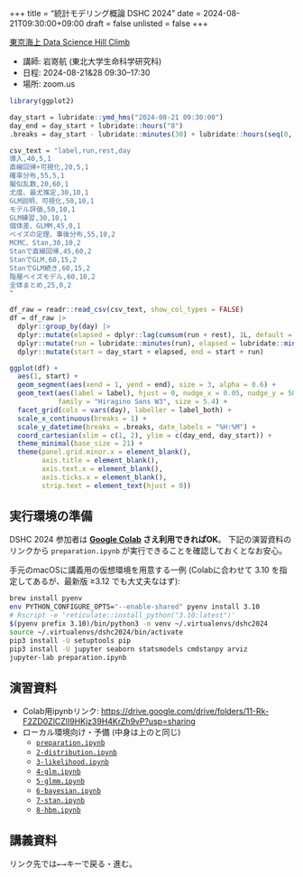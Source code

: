 +++
title = "統計モデリング概論 DSHC 2024"
date = 2024-08-21T09:30:00+09:00
draft = false
unlisted = false
+++

[東京海上 Data Science Hill Climb](https://tokiomarine-dshc.com/)

- 講師: 岩嵜航 (東北大学生命科学研究科)
- 日程: 2024-08-21&28 09:30--17:30
- 場所: zoom.us

```r
library(ggplot2)

day_start = lubridate::ymd_hms("2024-08-21 09:30:00")
day_end = day_start + lubridate::hours("8")
.breaks = day_start - lubridate::minutes(30) + lubridate::hours(seq(0, 9))

csv_text = "label,run,rest,day
導入,40,5,1
直線回帰+可視化,20,5,1
確率分布,55,5,1
擬似乱数,20,60,1
尤度、最尤推定,30,10,1
GLM説明、可視化,50,10,1
モデル評価,50,10,1
GLM練習,30,10,1
個体差、GLMM,45,0,1
ベイズの定理、事後分布,55,10,2
MCMC、Stan,30,10,2
Stanで直線回帰,45,60,2
StanでGLM,60,15,2
StanでGLM続き,60,15,2
階層ベイズモデル,60,10,2
全体まとめ,25,0,2
"

df_raw = readr::read_csv(csv_text, show_col_types = FALSE)
df = df_raw |>
  dplyr::group_by(day) |>
  dplyr::mutate(elapsed = dplyr::lag(cumsum(run + rest), 1L, default = 0)) |>
  dplyr::mutate(run = lubridate::minutes(run), elapsed = lubridate::minutes(elapsed)) |>
  dplyr::mutate(start = day_start + elapsed, end = start + run)

ggplot(df) +
  aes(1, start) +
  geom_segment(aes(xend = 1, yend = end), size = 3, alpha = 0.6) +
  geom_text(aes(label = label), hjust = 0, nudge_x = 0.05, nudge_y = 500,
            family = "Hiragino Sans W3", size = 5.4) +
  facet_grid(cols = vars(day), labeller = label_both) +
  scale_x_continuous(breaks = 1) +
  scale_y_datetime(breaks = .breaks, date_labels = "%H:%M") +
  coord_cartesian(xlim = c(1, 2), ylim = c(day_end, day_start)) +
  theme_minimal(base_size = 21) +
  theme(panel.grid.minor.x = element_blank(),
        axis.title = element_blank(),
        axis.text.x = element_blank(),
        axis.ticks.x = element_blank(),
        strip.text = element_text(hjust = 0))
```

## 実行環境の準備

DSHC 2024 参加者は
**[Google Colab](https://colab.research.google.com/?hl=en) さえ利用できればOK**。
下記の演習資料のリンクから
`preparation.ipynb` が実行できることを確認しておくとなお安心。

手元のmacOSに講義用の仮想環境を用意する一例
(Colabに合わせて 3.10 を指定してあるが、最新版 ≥3.12 でも大丈夫なはず):
```sh
brew install pyenv
env PYTHON_CONFIGURE_OPTS="--enable-shared" pyenv install 3.10
# Rscript -e 'reticulate::install_python("3.10:latest")'
$(pyenv prefix 3.10)/bin/python3 -m venv ~/.virtualenvs/dshc2024
source ~/.virtualenvs/dshc2024/bin/activate
pip3 install -U setuptools pip
pip3 install -U jupyter seaborn statsmodels cmdstanpy arviz
jupyter-lab preparation.ipynb
```


## 演習資料

- Colab用ipynbリンク:
  <https://drive.google.com/drive/folders/11-Rk-F2ZD0ZlCZlI9HKjz39H4KrZh9vP?usp=sharing>
- ローカル環境向け・予備 (中身は上のと同じ)
  - [`preparation.ipynb`](./preparation.ipynb)
  - [`2-distribution.ipynb`](./2-distribution.ipynb)
  - [`3-likelihood.ipynb`](./3-likelihood.ipynb)
  - [`4-glm.ipynb`](4-glm.ipynb)
  - [`5-glmm.ipynb`](4-glm.ipynb)
  - [`6-bayesian.ipynb`](6-bayesian.ipynb)
  - [`7-stan.ipynb`](7-stan.ipynb)
  - [`8-hbm.ipynb`](8-hbm.ipynb)


## 講義資料

リンク先では<kbd>←</kbd><kbd>→</kbd>キーで戻る・進む。
